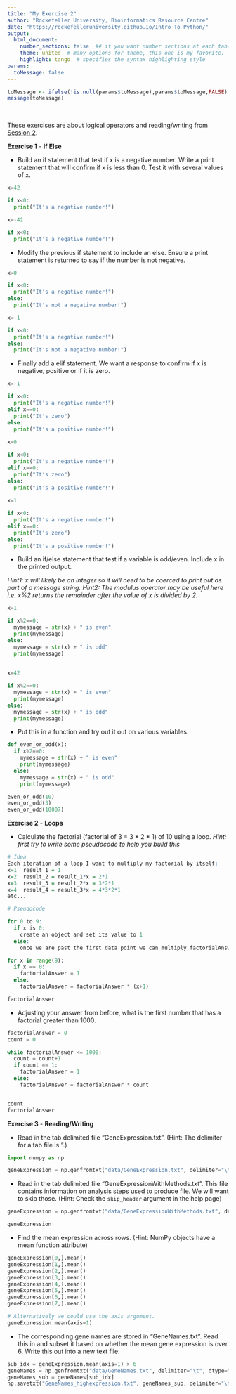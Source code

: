 ```yaml
---
title: "My Exercise 2"
author: "Rockefeller University, Bioinformatics Resource Centre"
date: "https://rockefelleruniversity.github.io/Intro_To_Python/"
output: 
  html_document:
    number_sections: false  ## if you want number sections at each table header
    theme: united  # many options for theme, this one is my favorite.
    highlight: tango  # specifies the syntax highlighting style
params:
  toMessage: false    
---
```


```r
toMessage <- ifelse(!is.null(params$toMessage),params$toMessage,FALSE)
message(toMessage)
```


<p>&nbsp;</p>
These exercises are about logical operators and reading/writing from [Session 2](https://rockefelleruniversity.github.io/Intro_To_Python/). 

**Exercise 1** - **If Else**

- Build an if statement that test if x is a negative number. Write a print statement that will confirm if x is less than 0. Test it with several values of x.


```python
x=42

if x<0:
  print("It's a negative number!")

x=-42

if x<0:
  print("It's a negative number!")

```

- Modify the previous if statement to include an else. Ensure a print statement is returned to say if the number is not negative. 

```python

x=0

if x<0:
  print("It's a negative number!")
else:
  print("It's not a negative number!")

x=-1

if x<0:
  print("It's a negative number!")
else:
  print("It's not a negative number!")

```

- Finally add a elif statement. We want a response to confirm if x is negative, positive or if it is zero. 

```python
x=-1

if x<0:
  print("It's a negative number!")
elif x==0:
  print("It's zero")
else:
  print("It's a positive number!")
  
x=0

if x<0:
  print("It's a negative number!")
elif x==0:
  print("It's zero")
else:
  print("It's a positive number!")
  
x=1

if x<0:
  print("It's a negative number!")
elif x==0:
  print("It's zero")
else:
  print("It's a positive number!")

```

- Build an if/else statement that test if a variable is odd/even. Include x in the printed output. 

*Hint1: x will likely be an integer so it will need to be coerced to print out as part of a message string.*
*Hint2: The modulus operator may be useful here i.e. x%2 returns the remainder after the value of x is divided by 2.* 


```python
x=1

if x%2==0:
  mymessage = str(x) + " is even"
  print(mymessage)
else:
  mymessage = str(x) + " is odd"
  print(mymessage)
  
  
x=42

if x%2==0:
  mymessage = str(x) + " is even"
  print(mymessage)
else:
  mymessage = str(x) + " is odd"
  print(mymessage)

```

- Put this in a function and try out it out on various variables.

```python

def even_or_odd(x):
  if x%2==0:
    mymessage = str(x) + " is even"
    print(mymessage)
  else:
    mymessage = str(x) + " is odd"
    print(mymessage)

even_or_odd(10)
even_or_odd(3)
even_or_odd(10007)
```

**Exercise 2** - **Loops**

- Calculate the factorial (factorial of 3 = 3 * 2 * 1) of 10 using a loop. 
*Hint: first try to write some pseudocode to help you build this*

```r

# Idea
Each iteration of a loop I want to multiply my factorial by itself:
x=1  result_1 = 1
x=2  result_2 = result_1*x = 2*1
x=3  result_3 = result_2*x = 3*2*1
x=4  result_4 = result_3*x = 4*3*2*1
etc...

# Pseudocode

for 0 to 9:
  if x is 0:
    create an object and set its value to 1
  else:
    once we are past the first data point we can multiply factorialAnswer by the iteration we are on. Then overwrite factorialAnswer with this result. 

```

```python

for x in range(9):
  if x == 0:
    factorialAnswer = 1
  else:
    factorialAnswer = factorialAnswer * (x+1)

factorialAnswer
```

- Adjusting your answer from before, what is the first number that has a factorial greater than 1000.

```python

factorialAnswer = 0
count = 0

while factorialAnswer <= 1000:
  count = count+1
  if count == 1:
    factorialAnswer = 1
  else:
    factorialAnswer = factorialAnswer * count 


count
factorialAnswer

```

**Exercise 3** - **Reading/Writing**

- Read in the tab delimited file "GeneExpression.txt". (Hint: The delimiter for a tab file is "\t".)
```python
import numpy as np

geneExpression = np.genfromtxt("data/GeneExpression.txt", delimiter="\t", skip_header=True)

```

- Read in the tab delimited file "GeneExpressionWithMethods.txt". This file contains information on analysis steps used to produce file. We will want to skip those. (Hint: Check the `skip_header` argument in the help page)

```python

geneExpression = np.genfromtxt("data/GeneExpressionWithMethods.txt", delimiter="\t", skip_header=4)

geneExpression
```

- Find the mean expression across rows. (Hint: NumPy objects have a mean function attribute)
```python

geneExpression[0,].mean()
geneExpression[1,].mean()
geneExpression[2,].mean()
geneExpression[3,].mean()
geneExpression[4,].mean()
geneExpression[5,].mean()
geneExpression[6,].mean()
geneExpression[7,].mean()

# Alternatively we could use the axis argument.
geneExpression.mean(axis=1)
```

- The corresponding gene names are stored in "GeneNames.txt". Read this in and subset it based on whether the mean gene expression is over 6. Write this out into a new text file. 

```python

sub_idx = geneExpression.mean(axis=1) > 6
geneNames = np.genfromtxt("data/GeneNames.txt", delimiter="\t", dtype="U6")
geneNames_sub = geneNames[sub_idx]
np.savetxt("GeneNames_highexpression.txt", geneNames_sub, delimiter="\t", fmt='%s')
```


